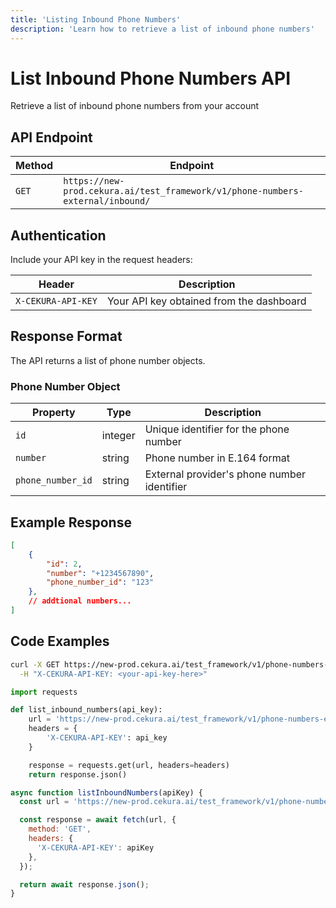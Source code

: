 ---
title: 'Listing Inbound Phone Numbers'
description: 'Learn how to retrieve a list of inbound phone numbers'
---

# List Inbound Phone Numbers API
Retrieve a list of inbound phone numbers from your account

## API Endpoint

| Method | Endpoint |
|--------|----------|
| `GET` | `https://new-prod.cekura.ai/test_framework/v1/phone-numbers-external/inbound/` |

## Authentication

Include your API key in the request headers:

| Header | Description |
|--------|--------|
| `X-CEKURA-API-KEY` | Your API key obtained from the dashboard |

## Response Format

The API returns a list of phone number objects.

### Phone Number Object

| Property | Type | Description |
|----------|------|-------------|
| `id` | integer | Unique identifier for the phone number |
| `number` | string | Phone number in E.164 format |
| `phone_number_id` | string | External provider's phone number identifier |

## Example Response

```json
[
    {
        "id": 2,
        "number": "+1234567890",
        "phone_number_id": "123"
    },
    // addtional numbers...
]
```

## Code Examples

<CodeGroup>

```bash Curl
curl -X GET https://new-prod.cekura.ai/test_framework/v1/phone-numbers-external/inbound/ \
  -H "X-CEKURA-API-KEY: <your-api-key-here>"
```

```python Python
import requests

def list_inbound_numbers(api_key):
    url = 'https://new-prod.cekura.ai/test_framework/v1/phone-numbers-external/inbound/'
    headers = {
        'X-CEKURA-API-KEY': api_key
    }

    response = requests.get(url, headers=headers)
    return response.json()
```

```javascript JavaScript
async function listInboundNumbers(apiKey) {
  const url = 'https://new-prod.cekura.ai/test_framework/v1/phone-numbers-external/inbound/';

  const response = await fetch(url, {
    method: 'GET',
    headers: {
      'X-CEKURA-API-KEY': apiKey
    },
  });

  return await response.json();
}
```
</CodeGroup>

